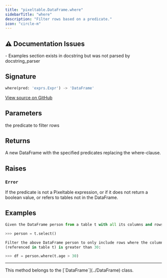 ```yaml
---
title: "pixeltable.DataFrame.where"
sidebarTitle: "where"
description: "Filter rows based on a predicate."
icon: "circle-m"
---
```

## ⚠️ Documentation Issues

<Warning>
- Examples section exists in docstring but was not parsed by docstring_parser
</Warning>

## Signature

```python
where(pred: 'exprs.Expr') -> 'DataFrame'
```

<a href="https://github.com/pixeltable/pixeltable/blob/main/pixeltable/dataframe.py#L725" target="_self">View source on GitHub</a>

## Parameters

<ParamField path="pred" type="any" required>
  the predicate to filter rows

</ParamField>

## Returns

A new DataFrame with the specified predicates replacing the where-clause.


## Raises

### `Error`

If the predicate is not a Pixeltable expression, or if it does not return a boolean value, or refers to tables not in the DataFrame.


## Examples

```python
Given the DataFrame person from a table t with all its columns and rows:

>>> person = t.select()

Filter the above DataFrame person to only include rows where the column 'age'
(referenced in table t) is greater than 30:

>>> df = person.where(t.age > 30)
```


---

<Note>
This method belongs to the [`DataFrame`](../DataFrame) class.
</Note>
